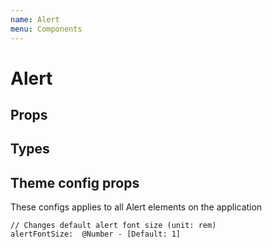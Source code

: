 ```yaml
---
name: Alert
menu: Components
---
```



# Alert

<Playground>
  <Alert text="This is a the default Alert."/>
</Playground>

## Props

<PropsTable of={Alert} />

## Types

<Playground>
  <Alert type="success" text="success"/>
  <Alert type="warning" text="warning"/>
  <Alert type="danger" text="danger"/>
  <Alert type="info" text="info"/>
</Playground>

## Theme config props

These configs applies to all Alert elements on the application

    // Changes default alert font size (unit: rem)
    alertFontSize:  @Number - [Default: 1]


